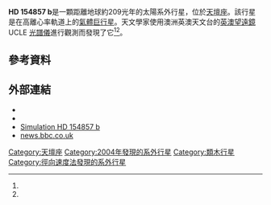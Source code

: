 {{Planetbox begin 
| name = HD 154857 b
}}
{{Planetbox star
| star = [[HD_154857|HD 154857]]
| constell = [[天壇座|天壇座]]
| RA = {{RA|17|11|15.7219}}
| DEC = {{DEC|–56|40|50.865}}
| dist_ly = 209 ± 10
| dist_pc = 64 ± 3
| class = G5V
}} 
{{Planetbox orbit 
| semimajor = 1.2±0.2
| semimajor_gigameter = 180
| periastron = 0.64
| periastron_gigameter = 100
| apastron = 1.8
| apastron_gigameter = 270
| eccentricity = 0.47±0.02
| period = 409±1
| period_year = 1.12
| period_megasecond = 35.3
| arg_peri = 59±4
| t_peri = 2450346±5
| semi-amp = 50.4±1
}}
{{Planetbox character
| mass = >1.8±0.4
| mass_earth =>570±100
}} 
{{Planetbox discovery 
| discovery_date = 2004年
| discoverers = 克里斯·麥卡錫等人<br>
| discovery_site = {{flag|Australia}}[[英澳天文台|英澳天文台]]<ref>{{Cite web |url=http://www.phys.unsw.edu.au/~cgt/planet/AAPS_Home.html |title=AAPS |accessdate=2014-01-27 |archive-date=2014-08-06 |archive-url=https://web.archive.org/web/20140806021502/http://www.phys.unsw.edu.au/~cgt/planet/AAPS_Home.html |dead-url=no }}</ref>
| discovery_method = [[徑向速度|徑向速度]]
| discovery_status = 已發表論文
}}
{{Planetbox reference
| star=HD+154857
| planet=b
}}
{{Planetbox end}}

'''HD 154857 b'''是一顆距離地球約209光年的太陽系外行星，位於[[天壇座|天壇座]]。該行星是在高離心率軌道上的[[氣體巨行星|氣體巨行星]]。天文學家使用澳洲英澳天文台的[[英澳望遠鏡|英澳望遠鏡]] UCLE [[光譜儀|光譜儀]]進行觀測而發現了它<ref name="McCarthy2004"/><ref name="O'Toole2007"/>。

==參考資料==
{{Reflist|colwidth=30em|refs=

<ref name="McCarthy2004">{{cite journal | url=http://iopscience.iop.org/0004-637X/617/1/575/fulltext/ | title=Multiple Companions to HD 154857 and HD 160691 | last1=McCarthy | first1=Chris | last2=Butler | first2=R. Paul | last3=Tinney | first3=C. G. | last4=Jones | first4=Hugh R. A. | last5=Marcy | first5=Geoffrey W. | last6=Carter | first6=Brad | last7=Penny | first7=Alan J. | last8=Fischer | first8=Debra A. | display-authors=1 | journal=The Astrophysical Journal | volume=617 | issue=1 | pages=575–579 | year=2004 | arxiv=astro-ph/0409335 | bibcode=2004ApJ...617..575M | doi=10.1086/425214 }}</ref>

<ref name="O'Toole2007">{{cite journal | url=http://www.iop.org/EJ/article/0004-637X/660/2/1636/70956.html | title=New Planets around Three G Dwarfs | last1=O'Toole | first1=Simon J. | last2=Butler | first2=R. Paul | last3=Tinney | first3=C. G. | last4=Jones | first4=Hugh R. A. | last5=Marcy | first5=Geoffrey W. | last6=Carter | first6=Brad | last7=McCarthy | first7=Chris | last8=Bailey | first8=Jeremy | last9=Penny | first9=Alan J. | display-authors=1 | journal=The Astrophysical Journal | volume=660 | issue=2 | pages=1636–1641 | year=2007 | arxiv=astro-ph/0702213 | bibcode=2007ApJ...660.1636O | doi=10.1086/513563 | access-date=2014-01-27 | archive-date=2020-01-03 | archive-url=https://web.archive.org/web/20200103235406/http://www.iop.org/EJ/article/0004-637X/660/2/1636/70956.html | dead-url=no }}</ref>

}}

==外部連結==
* {{cite web|url=http://exoplanet.eu/star.php?st=HD+154857|title=HD 154857 b|work=The Extrasolar Planets Encyclopaedia|accessdate=2008-07-21|archive-date=2012-05-16|archive-url=https://web.archive.org/web/20120516091802/http://exoplanet.eu/star.php?st=HD+154857}}
* {{cite web|url=http://www.extrasolar.net/planettour.asp?StarCatId=normal&PlanetId=272|title=HD 154857 b|work=Extrasolar Visions|accessdate=2008-07-21|deadurl=yes|archiveurl=https://web.archive.org/web/20101006114350/http://extrasolar.net/planettour.asp?StarCatID=normal&PlanetID=272|archivedate=2010-10-06}}
* [https://web.archive.org/web/20071203100742/http://media4.obspm.fr/exoplanets/base/planete.php?etoile=HD+154857&planete=b Simulation HD 154857 b]
* [http://news.bbc.co.uk/1/hi/sci/tech/1065910.stm news.bbc.co.uk] {{Wayback|url=http://news.bbc.co.uk/1/hi/sci/tech/1065910.stm |date=20060824000838 }}
{{Sky|17|11|15.7219|-|56|40|50.865|223.55}}

[[Category:天壇座|Category:天壇座]]
[[Category:2004年發現的系外行星|Category:2004年發現的系外行星]]
[[Category:類木行星|Category:類木行星]]
[[Category:徑向速度法發現的系外行星|Category:徑向速度法發現的系外行星]]